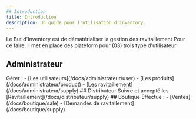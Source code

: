 ```yaml
---
## Introduction
title: Introduction
description: Un guide pour l'utilisation d'inventory.
---
```



Le But d'Inventory est de dématérialiser la gestion des ravitaillement
Pour ce faire, il met en place des plateform pour (03) trois type d'utilisateur
## Administrateur
<Card title="Administrateur" icon="add-document">
	Gérer :
  - [Les utilisateurs](/docs/administrateur/user)
  - [Les produits](/docs/administrateur/product)
  - [Les ravitaillement](/docs/administrateur/supply)
</Card>
## Distributeur
<Card title="Distributeur" icon="setting">
 Suivre et accepté les 
[Ravitaillement](/docs/distributeur/supply)
</Card>
## Boutique
<Card title="Boutique" icon="open-book">
  Éffectue :
  - [Ventes](/docs/boutique/sale)
  - [Demandes de ravitallement](/docs/boutique/supply)
</Card>
